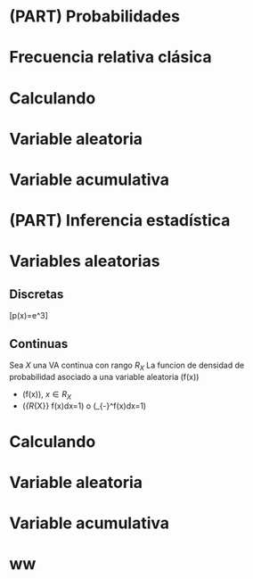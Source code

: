 # (PART) Probabilidades {-}

# Frecuencia relativa clásica

# Calculando

# Variable aleatoria

# Variable acumulativa


# (PART)  Inferencia estadística {-}


# Variables aleatorias

## Discretas

\[p(x)=e^3\]


## Continuas
Sea $X$ una VA continua  con rango $R_{X}$
La funcion de densidad de probabilidad asociado a una variable aleatoria \(f(x)\)

* \(f(x)\leq 0\), $x\in R_{X}$
* \(\int_{R_{X}} f(x)dx=1\) o \(\int_{-\infty}^\infty f(x)dx=1\)

# Calculando

# Variable aleatoria

# Variable acumulativa

# ww